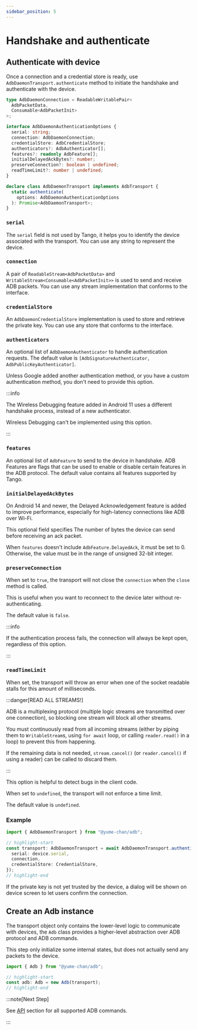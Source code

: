 ---
sidebar_position: 5
---

# Handshake and authenticate

## Authenticate with device

Once a connection and a credential store is ready, use `AdbDaemonTransport.authenticate` method to initiate the handshake and authenticate with the device.

```ts
type AdbDaemonConnection = ReadableWritablePair<
  AdbPacketData,
  Consumable<AdbPacketInit>
>;

interface AdbDaemonAuthenticationOptions {
  serial: string;
  connection: AdbDaemonConnection;
  credentialStore: AdbCredentialStore;
  authenticators?: AdbAuthenticator[];
  features?: readonly AdbFeature[];
  initialDelayedAckBytes?: number;
  preserveConnection?: boolean | undefined;
  readTimeLimit?: number | undefined;
}

declare class AdbDaemonTransport implements AdbTransport {
  static authenticate(
    options: AdbDaemonAuthenticationOptions
  ): Promise<AdbDaemonTransport>;
}
```

### `serial`

The `serial` field is not used by Tango, it helps you to identify the device associated with the transport. You can use any string to represent the device.

### `connection`

A pair of `ReadableStream<AdbPacketData>` and `WritableStream<Consumable<AdbPacketInit>>` is used to send and receive ADB packets. You can use any stream implementation that conforms to the interface.

### `credentialStore`

An `AdbDaemonCredentialStore` implementation is used to store and retrieve the private key. You can use any store that conforms to the interface.

### `authenticators`

An optional list of `AdbDaemonAuthenticator` to handle authentication requests. The default value is `[AdbSignatureAuthenticator, AdbPublicKeyAuthenticator]`.

Unless Google added another authentication method, or you have a custom authentication method, you don't need to provide this option.

:::info

The Wireless Debugging feature added in Android 11 uses a different handshake process, instead of a new authenticator.

Wireless Debugging can't be implemented using this option.

:::

### `features`

An optional list of `AdbFeature` to send to the device in handshake. ADB Features are flags that can be used to enable or disable certain features in the ADB protocol. The default value contains all features supported by Tango.

### `initialDelayedAckBytes`

On Android 14 and newer, the Delayed Acknowledgement feature is added to improve performance, especially for high-latency connections like ADB over Wi-Fi.

This optional field specifies The number of bytes the device can send before receiving an ack packet.

When `features` doesn't include `AdbFeature.DelayedAck`, it must be set to 0. Otherwise, the value must be in the range of unsigned 32-bit integer.

### `preserveConnection`

When set to `true`, the transport will not close the `connection` when the `close` method is called.

This is useful when you want to reconnect to the device later without re-authenticating.

The default value is `false`.

:::info

If the authentication process fails, the connection will always be kept open, regardless of this option.

:::

### `readTimeLimit`

When set, the transport will throw an error when one of the socket readable stalls for this amount of milliseconds.

:::danger[READ ALL STREAMS!]

ADB is a multiplexing protocol (multiple logic streams are transmitted over one connection), so blocking one stream will block all other streams.

You must continuously read from all incoming streams (either by piping them to `WritableStream`s, using `for await` loop, or calling `reader.read()` in a loop) to prevent this from happening.

If the remaining data is not needed, `stream.cancel()` (or `reader.cancel()` if using a reader) can be called to discard them.

:::

This option is helpful to detect bugs in the client code.

When set to `undefined`, the transport will not enforce a time limit.

The default value is `undefined`.

### Example

```ts transpile
import { AdbDaemonTransport } from "@yume-chan/adb";

// highlight-start
const transport: AdbDaemonTransport = await AdbDaemonTransport.authenticate({
  serial: device.serial,
  connection,
  credentialStore: CredentialStore,
});
// highlight-end
```

If the private key is not yet trusted by the device, a dialog will be shown on device screen to let users confirm the connection.

## Create an Adb instance

The transport object only contains the lower-level logic to communicate with devices, the `Adb` class provides a higher-level abstraction over ADB protocol and ADB commands.

This step only initialize some internal states, but does not actually send any packets to the device.

```ts transpile
import { Adb } from "@yume-chan/adb";

// highlight-start
const adb: Adb = new Adb(transport);
// highlight-end
```

:::note[Next Step]

See [API](/api/index.mdx) section for all supported ADB commands.

:::

